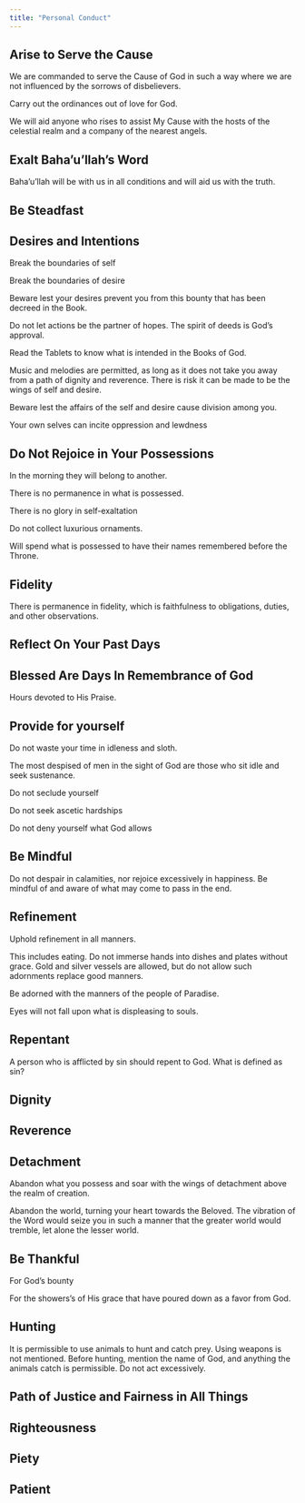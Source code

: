 ```yaml
---
title: "Personal Conduct"
---
```


## Arise to Serve the Cause

We are commanded to serve the Cause of God in such a way where we are not influenced by the sorrows of disbelievers.

Carry out the ordinances out of love for God.

We will aid anyone who rises to assist My Cause with the hosts of the celestial realm and a company of the nearest angels.

## Exalt Baha'u'llah's Word

Baha'u'llah will be with us in all conditions and will aid us with the truth.

## Be Steadfast

## Desires and Intentions

Break the boundaries of self

Break the boundaries of desire

Beware lest your desires prevent you from this bounty that has been decreed in the Book.

Do not let actions be the partner of hopes. The spirit of deeds is God's approval.

Read the Tablets to know what is intended in the Books of God.

Music and melodies are permitted, as long as it does not take you away from a path of dignity and reverence. There is risk it can be made to be the wings of self and desire.

Beware lest the affairs of the self and desire cause division among you.

Your own selves can incite oppression and lewdness

## Do Not Rejoice in Your Possessions

In the morning they will belong to another.

There is no permanence in what is possessed.

There is no glory in self-exaltation

Do not collect luxurious ornaments.

Will spend what is possessed to have their names remembered before the Throne.

## Fidelity

There is permanence in fidelity, which is faithfulness to obligations, duties, and other observations.

## Reflect On Your Past Days

## Blessed Are Days In Remembrance of God

Hours devoted to His Praise.

## Provide for yourself

Do not waste your time in idleness and sloth.

The most despised of men in the sight of God are those who sit idle and seek sustenance.

Do not seclude yourself

Do not seek ascetic hardships

Do not deny yourself what God allows

## Be Mindful

Do not despair in calamities, nor rejoice excessively in happiness. Be mindful of and aware of what may come to pass in the end.

## Refinement

Uphold refinement in all manners.

This includes eating. Do not immerse hands into dishes and plates without grace. Gold and silver vessels are allowed, but do not allow such adornments replace good manners.

Be adorned with the manners of the people of Paradise.

Eyes will not fall upon what is displeasing to souls.

## Repentant

A person who is afflicted by sin should repent to God. What is defined as sin?

## Dignity

## Reverence

## Detachment

Abandon what you possess and soar with the wings of detachment above the realm of creation.

Abandon the world, turning your heart towards the Beloved. The vibration of the Word would seize you in such a manner that the greater world would tremble, let alone the lesser world.

## Be Thankful

For God's bounty

For the showers's of His grace that have poured down as a favor from God.

## Hunting

It is permissible to use animals to hunt and catch prey. Using weapons is not mentioned. Before hunting, mention the name of God, and anything the animals catch is permissible. Do not act excessively.

## Path of Justice and Fairness in All Things

## Righteousness

## Piety

## Patient

## 
